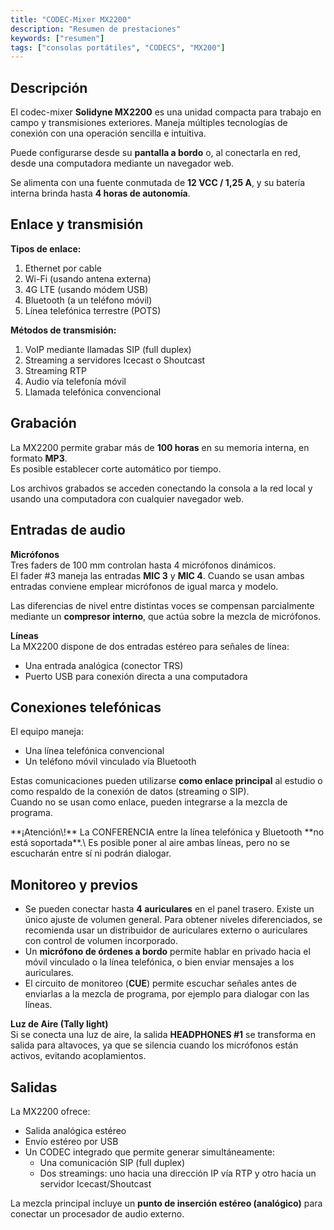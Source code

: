 ```yaml
---
title: "CODEC-Mixer MX2200"
description: "Resumen de prestaciones"
keywords: ["resumen"]
tags: ["consolas portátiles", "CODECS", "MX200"]
---
```


## Descripción

El codec-mixer **Solidyne MX2200** es una unidad compacta para trabajo en campo y transmisiones exteriores. Maneja múltiples tecnologías de conexión con una operación sencilla e intuitiva.

Puede configurarse desde su **pantalla a bordo** o, al conectarla en red, desde una computadora mediante un navegador web.

Se alimenta con una fuente conmutada de **12 VCC / 1,25 A**, y su batería interna brinda hasta **4 horas de autonomía**.

## Enlace y transmisión

**Tipos de enlace:**

1. Ethernet por cable
2. Wi-Fi (usando antena externa)
3. 4G LTE (usando módem USB)
4. Bluetooth (a un teléfono móvil)
5. Línea telefónica terrestre (POTS)

**Métodos de transmisión:**

1. VoIP mediante llamadas SIP (full duplex)
2. Streaming a servidores Icecast o Shoutcast
3. Streaming RTP
4. Audio vía telefonía móvil
5. Llamada telefónica convencional

## Grabación

La MX2200 permite grabar más de **100 horas** en su memoria interna, en formato **MP3**.\
Es posible establecer corte automático por tiempo.

Los archivos grabados se acceden conectando la consola a la red local y usando una computadora con cualquier navegador web.

## Entradas de audio

**Micrófonos**\
Tres faders de 100 mm controlan hasta 4 micrófonos dinámicos. \
El fader #3 maneja las entradas **MIC 3** y **MIC 4**. Cuando se usan ambas entradas conviene emplear micrófonos de igual marca y modelo.

Las diferencias de nivel entre distintas voces se compensan parcialmente mediante un **compresor interno**, que actúa sobre la mezcla de micrófonos.

**Líneas**\
La MX2200 dispone de dos entradas estéreo para señales de línea:

- Una entrada analógica (conector TRS)
- Puerto USB para conexión directa a una computadora

## Conexiones telefónicas

El equipo maneja:

- Una línea telefónica convencional
- Un teléfono móvil vinculado vía Bluetooth

Estas comunicaciones pueden utilizarse **como enlace principal** al estudio o como respaldo de la conexión de datos (streaming o SIP).\
Cuando no se usan como enlace, pueden integrarse a la mezcla de programa.

<Warning>
  **¡Atención\!** La CONFERENCIA entre la línea telefónica y Bluetooth **no está soportada**.\
  Es posible poner al aire ambas líneas, pero no se escucharán entre sí ni podrán dialogar.
</Warning>

## Monitoreo y previos

- Se pueden conectar hasta **4 auriculares** en el panel trasero. Existe un único ajuste de volumen general. Para obtener niveles diferenciados, se recomienda usar un distribuidor de auriculares externo o auriculares con control de volumen incorporado.
- Un **micrófono de órdenes a bordo** permite hablar en privado hacia el móvil vinculado o la línea telefónica, o bien enviar mensajes a los auriculares.
- El circuito de monitoreo (**CUE**) permite escuchar señales antes de enviarlas a la mezcla de programa, por ejemplo para dialogar con las líneas.

**Luz de Aire (Tally light)**\
Si se conecta una luz de aire, la salida **HEADPHONES #1** se transforma en salida para altavoces, ya que se silencia cuando los micrófonos están activos, evitando acoplamientos.

## Salidas

La MX2200 ofrece:

- Salida analógica estéreo
- Envío estéreo por USB
- Un CODEC integrado que permite generar simultáneamente:
  - Una comunicación SIP (full duplex)
  - Dos streamings: uno hacia una dirección IP vía RTP y otro hacia un servidor Icecast/Shoutcast

La mezcla principal incluye un **punto de inserción estéreo (analógico)** para conectar un procesador de audio externo.